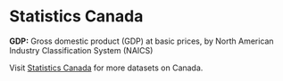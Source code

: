 # Statistics Canada

**GDP:** Gross domestic product (GDP) at basic prices, by North American Industry Classification System (NAICS)

Visit [Statistics Canada](http://www.statcan.gc.ca/start-debut-eng.html) for more datasets on Canada.